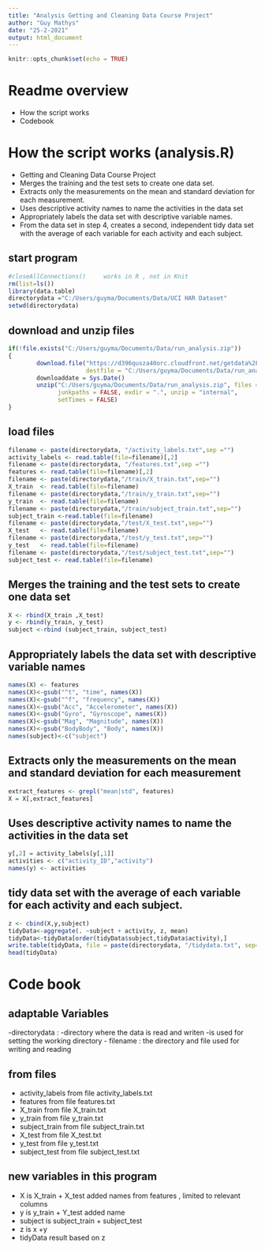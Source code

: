 ---
title: "Analysis Getting and Cleaning Data Course Project"
author: "Guy Mathys"
date: "25-2-2021"
output: html_document
---

```{r setup, include=FALSE}
knitr::opts_chunk$set(echo = TRUE)
```
# Readme overview
- How the script works
- Codebook

# How the script works (analysis.R)
- Getting and Cleaning Data Course Project
-  Merges the training and the test sets to create one data set.
-  Extracts only the measurements on the mean and standard deviation for each measurement. 
-  Uses descriptive activity names to name the activities in the data set
-  Appropriately labels the data set with descriptive variable names. 
-  From the data set in step 4, creates a second, independent tidy data set with the average of each variable for each activity and each subject.

## start program
```{r echo=TRUE, comment = ""}
#closeAllConnections()     works in R , not in Knit
rm(list=ls())
library(data.table)
directorydata ="C:/Users/guyma/Documents/Data/UCI HAR Dataset"
setwd(directorydata)
```
## download and unzip files
```{r echo=TRUE, comment = ""}


if(!file.exists("C:/Users/guyma/Documents/Data/run_analysis.zip"))
{
        download.file("https://d396qusza40orc.cloudfront.net/getdata%2Fprojectfiles%2FUCI%20HAR%20Dataset.zip",
                      destfile = "C:/Users/guyma/Documents/Data/run_analysis.zip")
        downloaddate = Sys.Date()
        unzip("C:/Users/guyma/Documents/Data/run_analysis.zip", files = NULL, list = FALSE, overwrite = TRUE,
              junkpaths = FALSE, exdir = ".", unzip = "internal",
              setTimes = FALSE)
}
```
## load files
```{r echo=TRUE, comment = ""}

filename <- paste(directorydata, "/activity_labels.txt",sep ="")
activity_labels <- read.table(file=filename)[,2]
filename <- paste(directorydata, "/features.txt",sep ="")
features <- read.table(file=filename)[,2]
filename <- paste(directorydata,"/train/X_train.txt",sep="")
X_train  <- read.table(file=filename)
filename <- paste(directorydata,"/train/y_train.txt",sep="")
y_train  <- read.table(file=filename)
filename <- paste(directorydata,"/train/subject_train.txt",sep="")
subject_train <-read.table(file=filename)
filename <- paste(directorydata,"/test/X_test.txt",sep="")
X_test   <- read.table(file=filename)
filename <- paste(directorydata,"/test/y_test.txt",sep="")
y_test   <- read.table(file=filename)
filename <- paste(directorydata,"/test/subject_test.txt",sep="")
subject_test <- read.table(file=filename)
```
## Merges the training and the test sets to create one data set
```{r echo=TRUE, comment = ""}
X <- rbind(X_train ,X_test)
y <- rbind(y_train, y_test)
subject <-rbind (subject_train, subject_test)
```
## Appropriately labels the data set with descriptive variable names
```{r echo=TRUE, comment = ""}
names(X) <- features
names(X)<-gsub("^t", "time", names(X))
names(X)<-gsub("^f", "frequency", names(X))
names(X)<-gsub("Acc", "Accelerometer", names(X))
names(X)<-gsub("Gyro", "Gyroscope", names(X))
names(X)<-gsub("Mag", "Magnitude", names(X))
names(X)<-gsub("BodyBody", "Body", names(X))
names(subject)<-c("subject")

```
## Extracts only the measurements on the mean and standard deviation for each measurement
```{r echo=TRUE, comment = ""}
extract_features <- grepl("mean|std", features)
X = X[,extract_features]
```
## Uses descriptive activity names to name the activities in the data set
```{r echo=TRUE, comment = ""}
y[,2] = activity_labels[y[,1]]
activities <- c("activity_ID","activity")
names(y) <- activities
```
## tidy data set with the average of each variable for each activity and each subject.
```{r echo=TRUE, comment = ""}

z <- cbind(X,y,subject)
tidyData<-aggregate(. ~subject + activity, z, mean)
tidyData<-tidyData[order(tidyData$subject,tidyData$activity),]
write.table(tidyData, file = paste(directorydata, "/tidydata.txt", sep=""),row.name=FALSE)
head(tidyData)
```
# Code book

## adaptable Variables

-directorydata : -directory where the data is read and writen
                 -is used for setting the working directory
- filename : the directory and file used for writing and reading

## from files
- activity_labels from file activity_labels.txt
- features        from file features.txt
- X_train         from file X_train.txt
- y_train         from file y_train.txt
- subject_train   from file subject_train.txt
- X_test          from file X_test.txt
- y_test          from file y_test.txt
- subject_test    from file subject_test.txt

## new variables in this program
- X is X_train +  X_test added names from features , limited to relevant columns
- y is y_train +  Y_test added name
- subject is  subject_train + subject_test
- z is x +y
- tidyData result based on z

                


